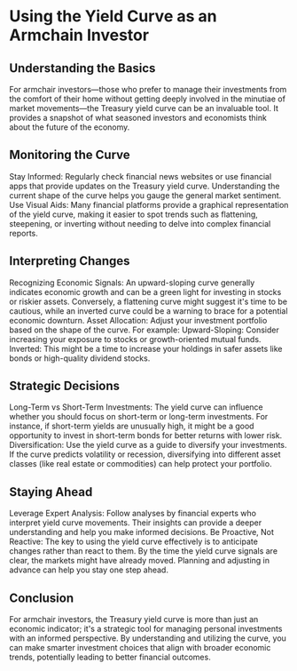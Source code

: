 # Using the Yield Curve as an Armchain Investor

## Understanding the Basics
For armchair investors—those who prefer to manage their investments from the comfort of their home without getting deeply involved in the minutiae of market movements—the Treasury yield curve can be an invaluable tool. It provides a snapshot of what seasoned investors and economists think about the future of the economy.

## Monitoring the Curve
Stay Informed: Regularly check financial news websites or use financial apps that provide updates on the Treasury yield curve. Understanding the current shape of the curve helps you gauge the general market sentiment.
Use Visual Aids: Many financial platforms provide a graphical representation of the yield curve, making it easier to spot trends such as flattening, steepening, or inverting without needing to delve into complex financial reports.

## Interpreting Changes
Recognizing Economic Signals: An upward-sloping curve generally indicates economic growth and can be a green light for investing in stocks or riskier assets. Conversely, a flattening curve might suggest it's time to be cautious, while an inverted curve could be a warning to brace for a potential economic downturn.
Asset Allocation: Adjust your investment portfolio based on the shape of the curve. For example:
Upward-Sloping: Consider increasing your exposure to stocks or growth-oriented mutual funds.
Inverted: This might be a time to increase your holdings in safer assets like bonds or high-quality dividend stocks.

## Strategic Decisions
Long-Term vs Short-Term Investments: The yield curve can influence whether you should focus on short-term or long-term investments. For instance, if short-term yields are unusually high, it might be a good opportunity to invest in short-term bonds for better returns with lower risk.
Diversification: Use the yield curve as a guide to diversify your investments. If the curve predicts volatility or recession, diversifying into different asset classes (like real estate or commodities) can help protect your portfolio.

## Staying Ahead
Leverage Expert Analysis: Follow analyses by financial experts who interpret yield curve movements. Their insights can provide a deeper understanding and help you make informed decisions.
Be Proactive, Not Reactive: The key to using the yield curve effectively is to anticipate changes rather than react to them. By the time the yield curve signals are clear, the markets might have already moved. Planning and adjusting in advance can help you stay one step ahead.

## Conclusion
For armchair investors, the Treasury yield curve is more than just an economic indicator; it's a strategic tool for managing personal investments with an informed perspective. By understanding and utilizing the curve, you can make smarter investment choices that align with broader economic trends, potentially leading to better financial outcomes.

